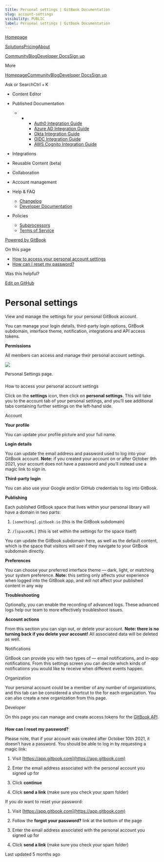 ```yaml
---
title: Personal settings | GitBook Documentation
slug: account-settings
visibility: PUBLIC
label: Personal settings | GitBook Documentation
---
```

[Homepage](https://www.gitbook.com/)

[Solutions](https://www.gitbook.com/solutions/public-docs)[Pricing](https://www.gitbook.com/pricing)[About](https://www.gitbook.com/about)

[Community](https://github.com/GitbookIO/community)[Blog](https://www.gitbook.com/blog)[Developer Docs](https://developer.gitbook.com/)[Sign up](https://gitbook.com/join)

More

[Homepage](https://www.gitbook.com/)[Community](https://github.com/GitbookIO/community)[Blog](https://www.gitbook.com/blog)[Developer Docs](https://developer.gitbook.com/)[Sign up](https://gitbook.com/join)

Ask or SearchCtrl + K

*   Content Editor
    
*   Published Documentation
    
    *   *   *   [Auth0 Integration Guide](https://developer.gitbook.com/visitor-authentication/guides/integrations/how-to-use-auth0-integration-for-visitor-authentication)
            *   [Azure AD Integration Guide](https://developer.gitbook.com/visitor-authentication/guides/integrations/how-to-use-azure-ad-integration-for-visitor-authentication)
            *   [Okta Integration Guide](https://developer.gitbook.com/visitor-authentication/guides/integrations/how-to-use-okta-integration-for-visitor-authentication)
            *   [OIDC Integration Guide](https://developer.gitbook.com/visitor-authentication/guides/integrations/how-to-use-the-oidc-integration-for-visitor-authentication)
            *   [AWS Cognito Integration Guide](https://developer.gitbook.com/visitor-authentication/guides/integrations/how-to-use-the-aws-cognito-integration-for-visitor-authentication)
            
        
    
*   Integrations
    
*   Reusable Content (beta)
    
*   Collaboration
    
*   Account management
    
*   Help & FAQ
    
    *   [Changelog](https://changelog.gitbook.com/)
    *   [Developer Documentation](https://developer.gitbook.com/)
*   Policies
    
    *   [Subprocessors](https://policies.gitbook.com/security/subprocessors)
    *   [Terms of Service](https://policies.gitbook.com/terms)

[Powered by GitBook](https://www.gitbook.com/?utm_source=content&utm_medium=trademark&utm_campaign=NkEGS7hzeqa35sMXQZ4X)

On this page

*   [How to access your personal account settings](#how-to-access-your-personal-account-settings)
*   [How can I reset my password?](#how-can-i-reset-my-password)

Was this helpful?

[Edit on GitHub](https://github.com/GitbookIO/public-docs/blob/main/account-management/account-settings.md)

Personal settings
=================

View and manage the settings for your personal GitBook account.

You can manage your login details, third-party login options, GitBook subdomain, interface theme, notification, integrations and API access tokens.

**Permissions**

All members can access and manage their personal account settings.

![](https://docs.gitbook.com/~gitbook/image?url=https%3A%2F%2F1050631731-files.gitbook.io%2F%7E%2Ffiles%2Fv0%2Fb%2Fgitbook-x-prod.appspot.com%2Fo%2Fspaces%252FNkEGS7hzeqa35sMXQZ4X%252Fuploads%252Fu6UVbNbICwnTEhk3lKPU%252Fpersonal-settings.png%3Falt%3Dmedia%26token%3D884066cd-2cdc-4f76-9214-e1d91c0cf984&width=768&dpr=4&quality=100&sign=f0d1671a&sv=1)

Personal Settings page.

### 

[](#how-to-access-your-personal-account-settings)

How to access your personal account settings

Click on the **settings** icon, then click on **personal settings**. This will take you to the account tab of your personal settings, and you’ll see additional tabs containing further settings on the left-hand side.

Account[](#account)

**Your profile**

You can update your profile picture and your full name.

**Login details**

You can update the email address and password used to log into your GitBook account. **Note:** if you created your account on or after October 9th 2021, your account does not have a password and you’ll instead use a magic link to sign in.

**Third-party login**

You can also use your Google and/or GitHub credentials to log into GitBook.

**Publishing**

Each published GitBook space that lives within your personal library will have a domain in two parts:

1.  `[something].gitbook.io` (this is the GitBook subdomain)
    
2.  `/[spaceURL]` (this is set within the settings for the space itself)
    

You can update the GitBook subdomain here, as well as the default content, which is the space that visitors will see if they navigate to your GitBook subdomain directly.

**Preferences**

You can choose your preferred interface theme — dark, light, or matching your system preference. **Note:** this setting only affects your experience when logged into the GitBook app, and will not affect your published content in any way

**Troubleshooting**

Optionally, you can enable the recording of advanced logs. These advanced logs help our team to more effectively troubleshoot issues.

**Account actions**

From this section you can sign out, or delete your account. **Note: there is no turning back if you delete your account!** All associated data will be deleted as well.

Notifications[](#notifications)

GitBook can provide you with two types of — email notifications, and in-app notifications. From this settings screen you can decide which kinds of notifications you would like to receive when different events happen.

Organization[](#organization)

Your personal account could be a member of any number of organizations, and this tab can be considered a shortcut to the for each organization. You can also create a new organization from this page.

Developer[](#developer)

On this page you can manage and create access tokens for the [GitBook API](https://developer.gitbook.com/).

### 

[](#how-can-i-reset-my-password)

**How can I reset my password?**

Please note, that if your account was created after October 10th 2021, it doesn’t have a password. You should be able to log in by requesting a magic link:

1.  Visit [https://app.gitbook.com](https://app.gitbook.com)
    
2.  Enter the email address associated with the personal account you signed up for
    
3.  Click **continue**
    
4.  Click **send a link** (make sure you check your spam folder)
    

If you _do_ want to reset your password:

1.  Visit [https://app.gitbook.com](https://app.gitbook.com)
    
2.  Follow the **forgot your password?** link at the bottom of the page
    
3.  Enter the email address associated with the personal account you signed up for
    
4.  Click **send a link** (make sure you check your spam folder)
    

Last updated 5 months ago

